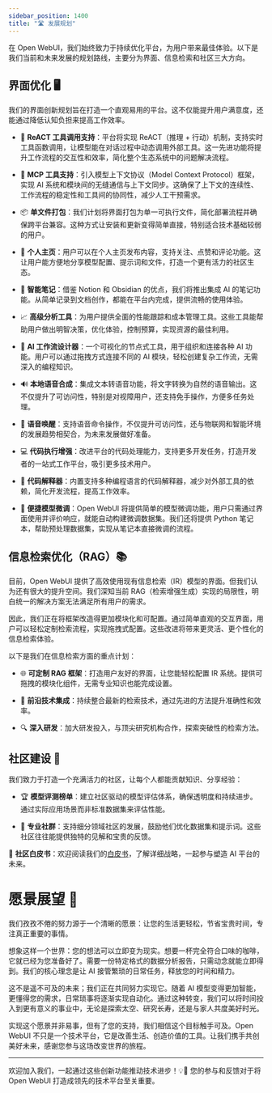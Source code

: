 ```yaml
---
sidebar_position: 1400
title: "🛣️ 发展规划"
---
```



<TopBanners />

在 Open WebUI，我们始终致力于持续优化平台，为用户带来最佳体验。以下是我们当前和未来发展的规划路线，主要分为界面、信息检索和社区三大方向。

## 界面优化 🖥️

我们的界面创新规划旨在打造一个直观易用的平台。这不仅能提升用户满意度，还能通过降低认知负担来提高工作效率。

- 🔗 **ReACT 工具调用支持**：平台将实现 ReACT（推理 + 行动）机制，支持实时工具函数调用，让模型能在对话过程中动态调用外部工具。这一先进功能将提升工作流程的交互性和效率，简化整个生态系统中的问题解决流程。

- 📜 **MCP 工具支持**：引入模型上下文协议（Model Context Protocol）框架，实现 AI 系统和模块间的无缝通信与上下文同步。这确保了上下文的连续性、工作流程的稳定性和工具间的协同性，减少人工干预需求。

- 📦 **单文件打包**：我们计划将界面打包为单一可执行文件，简化部署流程并确保跨平台兼容。这种方式让安装和更新变得简单直接，特别适合技术基础较弱的用户。

- 👤 **个人主页**：用户可以在个人主页发布内容，支持关注、点赞和评论功能。这让用户能方便地分享模型配置、提示词和文件，打造一个更有活力的社区生态。

- 📝 **智能笔记**：借鉴 Notion 和 Obsidian 的优点，我们将推出集成 AI 的笔记功能。从简单记录到文档创作，都能在平台内完成，提供流畅的使用体验。

- 📈 **高级分析工具**：为用户提供全面的性能跟踪和成本管理工具。这些工具能帮助用户做出明智决策，优化体验，控制预算，实现资源的最佳利用。

- 🧠 **AI 工作流设计器**：一个可视化的节点式工具，用于组织和连接各种 AI 功能。用户可以通过拖拽方式连接不同的 AI 模块，轻松创建复杂工作流，无需深入的编程知识。

- 🔊 **本地语音合成**：集成文本转语音功能，将文字转换为自然的语音输出。这不仅提升了可访问性，特别是对视障用户，还支持免手操作，方便多任务处理。

- 📣 **语音唤醒**：支持语音命令操作，不仅提升可访问性，还与物联网和智能环境的发展趋势相契合，为未来发展做好准备。

- 💻 **代码执行增强**：改进平台的代码处理能力，支持更多开发任务，打造开发者的一站式工作平台，吸引更多技术用户。

- 🤖 **代码解释器**：内置支持多种编程语言的代码解释器，减少对外部工具的依赖，简化开发流程，提高工作效率。

- 🔧 **便捷模型微调**：Open WebUI 将提供简单的模型微调功能，用户只需通过界面使用并评价响应，就能自动构建微调数据集。我们还将提供 Python 笔记本，帮助预处理数据集，实现从笔记本直接微调的流程。

## 信息检索优化（RAG）📚

目前，Open WebUI 提供了高效使用现有信息检索（IR）模型的界面。但我们认为还有很大的提升空间。我们深知当前 RAG（检索增强生成）实现的局限性，明白统一的解决方案无法满足所有用户的需求。

因此，我们正在将框架改造得更加模块化和可配置。通过简单直观的交互界面，用户可以轻松定制检索流程，实现拖拽式配置。这些改进将带来更灵活、更个性化的信息检索体验。

以下是我们在信息检索方面的重点计划：

- 🌐 **可定制 RAG 框架**：打造用户友好的界面，让您能轻松配置 IR 系统。提供可拖拽的模块化组件，无需专业知识也能完成设置。

- 🔄 **前沿技术集成**：持续整合最新的检索技术，通过先进的方法提升准确性和效率。

- 🔍 **深入研发**：加大研发投入，与顶尖研究机构合作，探索突破性的检索方法。

## 社区建设 🤝

我们致力于打造一个充满活力的社区，让每个人都能贡献知识、分享经验：

- 🏆 **模型评测榜单**：建立社区驱动的模型评估体系，确保透明度和持续进步。通过实际应用场景而非标准数据集来评估性能。

- 👥 **专业社群**：支持细分领域社区的发展，鼓励他们优化数据集和提示词。这些社区往往能提供独特的见解和宝贵的反馈。

🔗 **社区白皮书**：欢迎阅读我们的[白皮书](https://openwebui.com/assets/files/whitepaper.pdf)，了解详细战略，一起参与塑造 AI 平台的未来。

# 愿景展望 🔭

我们孜孜不倦的努力源于一个清晰的愿景：让您的生活更轻松，节省宝贵时间，专注真正重要的事情。

想象这样一个世界：您的想法可以立即变为现实。想要一杯完全符合口味的咖啡，它就已经为您准备好了。需要一份特定格式的数据分析报告，只需动念就能立即得到。我们的核心理念是让 AI 接管繁琐的日常任务，释放您的时间和精力。

这不是遥不可及的未来；我们正在共同努力实现它。随着 AI 模型变得更加智能，更懂得您的需求，日常琐事将逐渐实现自动化。通过这种转变，我们可以将时间投入到更有意义的事业中，无论是探索太空、研究长寿，还是与家人共度美好时光。

实现这个愿景并非易事，但有了您的支持，我们相信这个目标触手可及。Open WebUI 不只是一个技术平台，它是改善生活、创造价值的工具。让我们携手共创美好未来，感谢您参与这场改变世界的旅程。

---

欢迎加入我们，一起通过这些创新功能推动技术进步！💡🚀 您的参与和反馈对于将 Open WebUI 打造成领先的技术平台至关重要。
